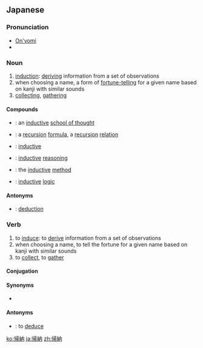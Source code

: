 {{also|歸納|归纳}}
==Japanese==
{{ja-kanjitab|き|のう|yomi=on}}

===Pronunciation===
* [[音読み|On'yomi]]
* {{IPA|lang=ja|[kʲino̞ː]}}

===Noun===
{{ja-noun|きのう|hhira=きなふ|kyu=歸納}}

# [[induction]]: [[deriving]] information from a set of observations
# when choosing a name, a form of [[fortune-telling]] for a given name based on kanji with similar sounds
# [[collecting]], [[gathering]]

====Compounds====
* {{ja-r|帰納学派|きのう がくは}}: an [[inductive]] [[school of thought]]
* {{ja-r|帰納式|きのうしき}}: a [[recursion]] [[formula]], a [[recursion]] [[relation]]
* {{ja-r|帰納的|きのうてき}}: [[inductive]]
* {{ja-r|帰納的推理|きのうてき すいり}}: [[inductive]] [[reasoning]]
* {{ja-r|帰納法|きのうほう}}: the [[inductive]] [[method]]
* {{ja-r|帰納論理学|きのう ろんりがく}}: [[inductive]] [[logic]]

====Antonyms====
* {{ja-r|演繹|えんえき}}: [[deduction]]

===Verb===
{{ja-verb-suru|きのう|hhira=きなふ}}

# to [[induce]]: to [[derive]] information from a set of observations
# when choosing a name, to tell the fortune for a given name based on kanji with similar sounds
# to [[collect]], to [[gather]]

====Conjugation====
{{ja-suru|きのう}}

====Synonyms====
* {{sense|to collect or gather}} {{ja-r|寄せ集める|よせあつめる}}

====Antonyms====
* {{ja-r|演繹する|linkto=演繹|えんえき する}}: to [[deduce]]

[[ko:帰納]]
[[ja:帰納]]
[[zh:帰納]]